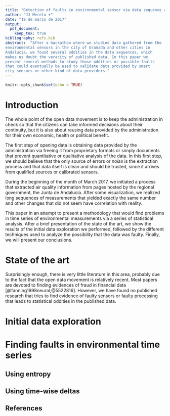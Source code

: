 ```yaml
---
title: "Detection of faults in environmental sensor via data sequence analysis"
author: "JJ Merelo +"
date: "19 de marzo de 2017"
output:
  pdf_document:
    keep_tex: true
bibliography: refs.bib
abstract:  "After a hackathon where we studied data gathered from the
environmental sensors in the city of Granada and other cities in
Andalucia, we found several oddities in the data sequences, which
makes us doubt the veracity of published data. In this paper we
present several methods to study those oddities or possible faults
that could eventually be used to validate data provided by smart
city sensors or other kind of data providers." 
---
```


```r
knitr::opts_chunk$set(echo = TRUE)
```

# Introduction

The whole point of the open data movement is to keep the
administration in check so that the citizens can take informed
decisions about their continuity, but it is also about reusing data
provided by the administration for their own economic, health or
political benefit.

The first step of opening data is obtaining data provided by the
administration via freeing it from proprietary formats or simply
documents that prevent quantitative or qualitative analysis of the
data. In this first step, we should believe that the only source of
errors or *noise* is the extraction process and that data itself is
clean and should be trusted, since it arrives from qualified sources
or calibrated sensors.

During the beginning of the month of March 2017, we initiated a
process that extracted air quality information from pages hosted by
the regional government, the Junta de Andalucía. After some
visualization, we realized long sequences of measurements that yielded
exactly the same number and other changes that did not seem have
correlation with reality.

This paper in an attempt to present a methodology that would find
problems in time series of environmental measurements via a series of
statistical analysis. After a brief presentation of the state of the
art, we show the results of the initial data exploration we performed,
followed by the different techniques used to analyze the possibility
that the data was faulty. Finally, we will present our conclusions.

# State of the art

Surprisingly enough, there is very little literature in this area,
probably due to the fact that the open data movement is relatively
recent. Most papers are devoted to finding evidences of fraud in
financial data [@fanning1998neural,@5522816]. However, we have found no
published research that tries to find evidence of faulty sensors or
faulty processing that leads to statistical oddities in the published
data. 

# Initial data exploration

# Finding faults in environmental time series

## Using entropy

## Using time-wise deltas


## References
